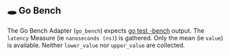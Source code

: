 ## 🕳 Go Bench

The Go Bench Adapter (`go_bench`) expects [go test -bench](https://pkg.go.dev/testing#hdr-Benchmarks) output.
The `latency` Measure (ie `nanoseconds (ns)`) is gathered.
Only the mean (ie `value`) is available.
Neither `lower_value` nor `upper_value` are collected.